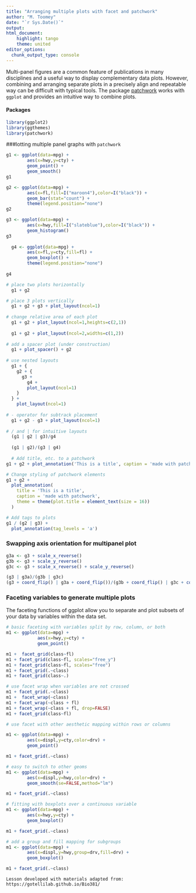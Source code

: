 ```yaml
---
title: "Arranging multiple plots with facet and patchwork"
author: "M. Toomey"
date: "`r Sys.Date()`"
output: 
html_document: 
    highlight: tango
    theme: united
editor_options: 
  chunk_output_type: console
---
```


Multi-panel figures are a common feature of publications in many disciplines and a useful way to display complementary data plots. However, combining and arranging separate plots in a precisely align and repeatable way can be difficult with typical tools. The package [patchwork](https://patchwork.data-imaginist.com/) works with `ggplot` and provides an intuitive way to combine plots. 

#### Packages
```r
library(ggplot2)
library(ggthemes)
library(patchwork)
```

###lotting multiple panel graphs with `patchwork`
```r
g1 <- ggplot(data=mpg) +
        aes(x=hwy,y=cty) + 
        geom_point() + 
        geom_smooth()
g1

g2 <- ggplot(data=mpg) +
        aes(x=fl,fill=I("maroon4"),color=I("black")) +
        geom_bar(stat="count") + 
        theme(legend.position="none")
g2

g3 <- ggplot(data=mpg) +
        aes(x=hwy,fill=I("slateblue"),color=I("black")) + 
        geom_histogram()
g3
 
  g4 <- ggplot(data=mpg) +
        aes(x=fl,y=cty,fill=fl) + 
        geom_boxplot() + 
        theme(legend.position="none")
  
g4

# place two plots horizontally
  g1 + g2

# place 3 plots vertically
  g1 + g2 + g3 + plot_layout(ncol=1)
  
# change relative area of each plot
  g1 + g2 + plot_layout(ncol=1,heights=c(2,1))
  
  g1 + g2 + plot_layout(ncol=2,widths=c(1,2))
  
# add a spacer plot (under construction)
  g1 + plot_spacer() + g2
  
# use nested layouts
  g1 + {
    g2 + {
      g3 +
        g4 +
        plot_layout(ncol=1)
    }
  } +
    plot_layout(ncol=1)
  
# - operator for subtrack placement
  g1 + g2 - g3 + plot_layout(ncol=1)
  
# / and | for intuitive layouts
  (g1 | g2 | g3)/g4
  
  (g1 | g2)/(g3 | g4)
  
  # Add title, etc. to a patchwork
g1 + g2 + plot_annotation('This is a title', caption = 'made with patchwork')

# Change styling of patchwork elements
g1 + g2 +
  plot_annotation(
    title = 'This is a title',
    caption = 'made with patchwork',
    theme = theme(plot.title = element_text(size = 16))
  )

# Add tags to plots
g1 / (g2 | g3) +
  plot_annotation(tag_levels = 'a')
```

### Swapping axis orientation for multipanel plot

```r
g3a <- g3 + scale_x_reverse()
g3b <- g3 + scale_y_reverse() 
g3c <- g3 + scale_x_reverse() + scale_y_reverse()

(g3 | g3a)/(g3b | g3c)
(g3 + coord_flip() | g3a + coord_flip())/(g3b + coord_flip() | g3c + coord_flip())
```

### Faceting variables to generate multiple plots

The faceting functions of ggplot allow you to separate and plot subsets of your data by variables within the data set. 

```r
# basic faceting with variables split by row, column, or both
m1 <- ggplot(data=mpg) + 
            aes(x=hwy,y=cty) + 
            geom_point() 

m1 +  facet_grid(class~fl)     
m1 + facet_grid(class~fl, scales="free_y")
m1 + facet_grid(class~fl, scales="free")
m1 + facet_grid(.~class)
m1 + facet_grid(class~.)

# use facet wrap when variables are not crossed
m1 + facet_grid(.~class)
m1 +  facet_wrap(~class)     
m1 + facet_wrap(~class + fl)
m1 + facet_wrap(~class + fl, drop=FALSE)
m1 + facet_grid(class~fl)

# use facet with other aesthetic mapping within rows or columns

m1 <- ggplot(data=mpg) +                                         
        aes(x=displ,y=cty,color=drv) + 
        geom_point() 

m1 + facet_grid(.~class)

# easy to switch to other geoms
m1 <- ggplot(data=mpg) +                                        
        aes(x=displ,y=hwy,color=drv) + 
        geom_smooth(se=FALSE,method="lm") 

m1 + facet_grid(.~class)

# fitting with boxplots over a continuous variable
m1 <- ggplot(data=mpg) +  
        aes(x=hwy,y=cty) + 
        geom_boxplot()

m1 + facet_grid(.~class)

# add a group and fill mapping for subgroups
m1 <- ggplot(data=mpg) +                                        
        aes(x=displ,y=hwy,group=drv,fill=drv) + 
        geom_boxplot()

m1 + facet_grid(.~class)

```

```
Lesson developed with materials adapted from: https://gotellilab.github.io/Bio381/
```